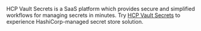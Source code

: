 <Highlight title="Try HCP Vault Secrets">

HCP Vault Secrets is a SaaS platform which provides secure and simplified workflows for managing secrets in minutes. Try [HCP Vault Secrets](https://portal.cloud.hashicorp.com/sign-up?utm_source=learn&utm_content=tutorial_vault) to experience HashiCorp-managed secret store solution.

</Highlight>